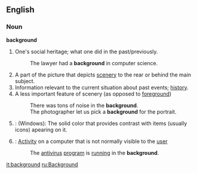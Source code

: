 ==English==

===Noun===
'''background'''
#One's social heritage; what one did in the past/previously.
#:The lawyer had a '''background''' in computer science.
#A part of the picture that depicts [[scenery]] to the rear or behind the main subject.
#Information relevant to the current situation about past events; [[history]].
#A less important feature of scenery (as opposed to [[foreground]])
#:There was tons of noise in the '''background'''.
#:The photographer let us pick a '''background''' for the portrait.
#{{cattag|computing}}: (Windows): The solid color that provides contrast with items (usually icons) apearing on it.
#{{cattag|computing}}: [[Activity]] on a computer that is not normally visible to the [[user]]
#:The [[antivirus]] [[program]] is [[running]] in the '''background'''.

[[it:background]]
[[ru:Background]]